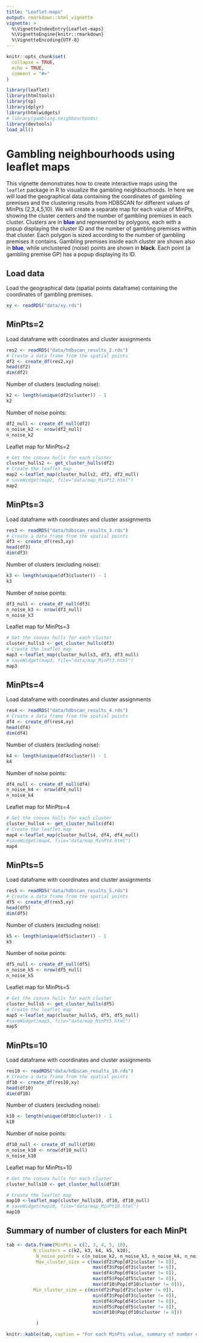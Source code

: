 ```yaml
---
title: "Leaflet-maps"
output: rmarkdown::html_vignette
vignette: >
  %\VignetteIndexEntry{Leaflet-maps}
  %\VignetteEngine{knitr::rmarkdown}
  %\VignetteEncoding{UTF-8}
---
```


```r
knitr::opts_chunk$set(
  collapse = TRUE,
  echo = TRUE,
  comment = "#>"
)
```

```r
library(leaflet)
library(htmltools)
library(sp)
library(dplyr)
library(htmlwidgets)
# library(gambling.neighbourhoods)
library(devtools)
load_all()
```


# Gambling neighbourhoods using leaflet maps

This vignette demonstrates how to create interactive maps using the `leaflet` package in R to visualize the gambling neighbourhoods. In here we will load the geographical data containing the coordinates of gambling premises and the clustering results from HDBSCAN for different values of MinPts (2,3,4,5,10). 
We will create a separate map for each value of MinPts, showing the cluster centers and the number of gambling premises in each cluster. Clusters are in <span style="color:blue;">**blue**</span> and represented by polygons, each with a popup displaying the cluster ID and the number of gambling premises within that cluster. Each polygon is sized according to the number of gambling premises it contains. Gambling premises inside each cluster are shown also in <span style="color:blue;">**blue**</span>, while unclustered  (noise) points are shown in **black**. Each point (a gambling premise GP) has a popup displaying its ID.


## Load data
Load the geographical data (spatial points dataframe) containing the coordinates of gambling premises.

```r
xy <- readRDS("data/xy.rds")
```

## MinPts=2


Load dataframe with coordinates and cluster assignments
```r
res2 <- readRDS("data/hdbscan_results_2.rds")
# Create a data frame from the spatial points
df2 <- create_df(res2,xy)
head(df2)
dim(df2)
```
Number of clusters (excluding noise):
```r
k2 <- length(unique(df2$cluster)) - 1
k2
```
Number of noise points:
```r
df2_null <- create_df_null(df2)
n_noise_k2 <- nrow(df2_null)
n_noise_k2
```

Leaflet map for MinPts=2

```r
# Get the convex hulls for each cluster
cluster_hulls2 <- get_cluster_hulls(df2)
# Create the leaflet map
map2 <-leaflet_map(cluster_hulls2, df2, df2_null)
# saveWidget(map2, file="data/map_MinPt2.html")
map2

```
## MinPts=3
Load dataframe with coordinates and cluster assignments
```r
res3 <- readRDS("data/hdbscan_results_3.rds")
# Create a data frame from the spatial points
df3 <- create_df(res3,xy)
head(df3)
dim(df3)
```
Number of clusters (excluding noise):
```r
k3 <- length(unique(df3$cluster)) - 1
k3
```
Number of noise points:
```r
df3_null <- create_df_null(df3)
n_noise_k3 <- nrow(df3_null)
n_noise_k3
```     
Leaflet map for MinPts=3
```r
# Get the convex hulls for each cluster
cluster_hulls3 <- get_cluster_hulls(df3) 
# Create the leaflet map
map3 <-leaflet_map(cluster_hulls3, df3, df3_null)
# saveWidget(map3, file="data/map_MinPt3.html")
map3
``` 
## MinPts=4
Load dataframe with coordinates and cluster assignments
```r
res4 <- readRDS("data/hdbscan_results_4.rds")
# Create a data frame from the spatial points
df4 <- create_df(res4,xy)   
head(df4)
dim(df4)
```
Number of clusters (excluding noise):
```r
k4 <- length(unique(df4$cluster)) - 1
k4
```
Number of noise points:
```r
df4_null <- create_df_null(df4)
n_noise_k4 <- nrow(df4_null)
n_noise_k4
```     
Leaflet map for MinPts=4
```r
# Get the convex hulls for each cluster
cluster_hulls4 <- get_cluster_hulls(df4) 
# Create the leaflet map
map4 <-leaflet_map(cluster_hulls4, df4, df4_null)
#saveWidget(map4, file="data/map_MinPt4.html")
map4
``` 
## MinPts=5
Load dataframe with coordinates and cluster assignments
```r
res5 <- readRDS("data/hdbscan_results_5.rds")
# Create a data frame from the spatial points
df5 <- create_df(res5,xy)   
head(df5)   
dim(df5)
```
Number of clusters (excluding noise):
```r
k5 <- length(unique(df5$cluster)) - 1
k5
```
Number of noise points:
```r
df5_null <- create_df_null(df5)
n_noise_k5 <- nrow(df5_null)
n_noise_k5
```     
Leaflet map for MinPts=5
```r
# Get the convex hulls for each cluster
cluster_hulls5 <- get_cluster_hulls(df5) 
# Create the leaflet map    
map5 <-leaflet_map(cluster_hulls5, df5, df5_null)
#saveWidget(map5, file="data/map_MinPt5.html")
map5
``` 

## MinPts=10
Load dataframe with coordinates and cluster assignments
```r
res10 <- readRDS("data/hdbscan_results_10.rds")
# Create a data frame from the spatial points
df10 <- create_df(res10,xy)   
head(df10)   
dim(df10)
```
Number of clusters (excluding noise):
```r
k10 <- length(unique(df10$cluster)) - 1
k10
```
Number of noise points:
```r
df10_null <- create_df_null(df10)
n_noise_k10 <- nrow(df10_null)
n_noise_k10
```     
Leaflet map for MinPts=10
```r
# Get the convex hulls for each cluster
cluster_hulls10 <- get_cluster_hulls(df10)

# Create the leaflet map    
map10 <-leaflet_map(cluster_hulls10, df10, df10_null)
# saveWidget(map10, file="data/map_MinPt10.html")
map10
```


## Summary of number of clusters for each MinPt
```r

tab <- data.frame(MinPts = c(2, 3, 4, 5, 10),
          N_clusters = c(k2, k3, k4, k5, k10),
           N_noise_points = c(n_noise_k2, n_noise_k3, n_noise_k4, n_noise_k5, n_noise_k10),
           Max_cluster_size = c(max(df2$Pop[df2$cluster != 0]),
                                max(df3$Pop[df3$cluster != 0]),
                                max(df4$Pop[df4$cluster != 0]),
                                max(df5$Pop[df5$cluster != 0]),
                                max(df10$Pop[df10$cluster != 0])),
          Min_cluster_size = c(min(df2$Pop[df2$cluster != 0]),
                                min(df3$Pop[df3$cluster != 0]),
                                min(df4$Pop[df4$cluster != 0]),
                                min(df5$Pop[df5$cluster != 0]),
                                min(df10$Pop[df10$cluster != 0]))

           )

knitr::kable(tab, caption = "For each MinPts value, summary of number of clusters, number of noise points (unclustered), maximum and minimum number of gambling premises per cluster.")
```

<br>